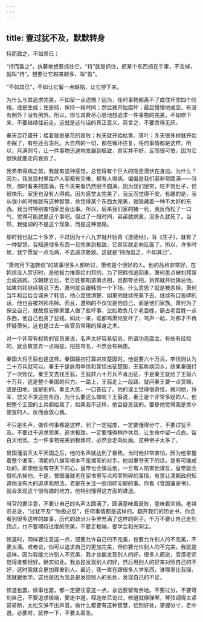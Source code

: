 ```yaml
---
---
---
```

title: 壹过犹不及，默默转身
---




持而盈之，不如其已；

“持而盈之”，执著地想要抓住它。“持”就是抓住，把某个东西抓在手里，不丢掉，就叫“持”。想要让它越来越多，叫“盈”。

“不如其已”，不如让它留一点缺陷，让它停下来。

为什么与其追求完美，不如留一点遗憾？因为，任何事物都离不了成住坏空四个阶段。成是生成；住是持，保持一段时间；然后就开始腐坏；最后慢慢地成空。有没有例外？没有例外。所以，你与其费尽心思地想追求一件事物的完美，不如停下来，不要继续往前走。这就是这句话的真正意义，简言之，不要贪得无厌。

春天百花盛开；接着就是夏花的衰败；秋天就开始枯黄、落叶；冬天很多树就开始冬眠了，有些还会冻死。大自然的一切，都在循环往复，任何事情都是这样。所以，月满则亏，让一件事物迅速地发展到极致，其实并不好，反而很可怕，因为它很快就要走向衰败了。

我弟弟得病之前，我就有这种感觉，总觉得有个巨大的隐患潜伏在身边。为什么？因为，我发现村里每户人家都有灾难，都有人得病，偏偏是我们家非常圆满——当然，那时看来的圆满，在今天来看仍然很不圆满，因为我们很穷，吃不饱肚子，但很快乐，家里也没有人得病。因为感觉太完美了，我反而觉得不安。有趣的是，我从很小的时候就有这种智慧，总觉得某个东西太完美，就隐藏着一种不太好的东西。我当时特别害怕家里会出事。所以，后来我们家的猪一死，我反而松了一口气，觉得可能就是这个事吧。但过了一段时间，弟弟就病重，没多久就死了。当然，我强调的不是这个现象，而是这种思路。

那时我也就二十多岁，不过因为十八九岁就开始背《道德经》，背《庄子》，就有了一种智慧。我知道很多东西一旦完美到极致，它其实就走向反面了。所以，许多时候，我宁愿留一点毛病，不去追求极致。这就是“持而盈之，不如其已”。

“萧何月下追韩信”的故事很多人都听过，萧何是个很好的人。他的品格非常好，在韩信没人赏识时，是他极力推荐给刘邦的。为了把韩信追回来，萧何差点被刘邦误会成逃跑。汉朝建立后，老百姓都知道萧丞相，谁都夸丞相，刘邦就开始猜忌他。如果刘邦继续猜忌下去，萧何就会跟韩信一个下场。什么意思？就是被杀掉。萧何当年和吕后合谋杀了韩信，他心里很清楚，如果他继续完美下去、继续有口皆碑的话，他也会被刘邦杀掉。而且，遭祸的不仅仅是他自己，而是他们家族。萧何为了保全自己，就故意安排家里人做了些坏事，比如欺负几个老百姓，霸占老百姓一点东西，他自己也贪了些钱。如此一来，谁都骂萧何变坏了，骂声一起，刘邦才不再怀疑萧何。这也是过去一些官员常用的保身之术。

对一个非常有权势的官员来说，名声太好容易招忌，所谓功高震主。有些有经验的，就会故意弄一点瑕疵，招些骂名，不然会有祸患。

秦国大将王翦也是这样。秦国最初打算进攻楚国时，他说要六十万兵，李信则认为二十万兵就可以。秦王于是启用李信和蒙恬出征楚国，王翦称病回乡。结果秦国打了一次败仗。秦王又去找王翦，王翦非六十万兵不肯出征，于是秦王就给了王翦六十万兵，这是整个秦国的兵力。一路上，王翦走上一段路，就问秦王要一点赏赐，或是田地，或是别的。秦王大笑，一口答应了。他的谋士觉得很奇怪，就问他，将军，您又不贪这些东西，为什么要这么做呢？王翦说，秦王是个非常多疑的人，他把整个王国的士兵都给我了，如果我不这样，他会疑忌我的。要是他觉得我是贪小便宜的人，反而会放心我。

不只是名声，做任何事都是这样，到了一定程度，一定要懂得分寸，不要过犹不及。不要过于追求完美、追求极致。一定要懂得稍作休息，让生命中留一点白。留白天地宽。当一件事物完美到极致时，必然会走向反面。这种例子太多了。

曾国藩消灭太平天国之后，他的名声就达到了极致。当时他非常害怕，因为他掌握着整个湘军，清朝的八旗军根本不是湘军的对手。他如果夺天下的话，是有可能成功的。即使他没有夺天下的心，皇帝也会猜忌他，一旦有人陷害他谋反，皇帝就会借机杀掉他。于是，曾国藩就老在家书里写点鸡零狗碎的事情，有意让清朝政府知道他没有大的追求和想法，老是在关注一些琐碎无聊的事。你看《曾国藩家书》，就会发现这个很有趣的地方。他特别懂得这方面的进退。

当官的要注意，不要让自己的名声太圆满了，圆满意味着衰败，意味着灾祸。老祖宗总说，“过犹不及”“物极必反”，任何事情都是这样的。翻开我们的历史书，你会看到很多这样的故事，历代的政治斗争里充满了这样的例子。千万不要让自己走到顶点，也不要期待过度的完美，不要走极端，要学会和光同尘。

修道时，同样要注意这一点，既要允许自己的不完美，也要允许别人的不完美，不要太满。或者说，你可以追求自己的更加完美，但你要允许别人的不完美。我就是这样。因为我能允许别人不完美，我才总能发现别人的好。很多人都说，雪漠老师觉得谁都很好。确实如此，我总是发现别人的好，然后用别人的好来对照自己的不好，这时我就会更加尊重别人。最近，我一直在跟很多人学东西，谁哪里比我强，我就跟他学。这也是因为我总是发现别人的长处，发现自己的不足。

修道也罢，做事也罢，都一定要注意这一点，永远要留有余地。不要过分，不要苛刻自己，不要追求极端，要走中道。释迦牟尼说过，修道就像弹琴，琴弦调得太紧容易断，太松又弹不出声音。做什么都要有这种智慧，恰到好处，掌握分寸，走中道。必要时，就停一下，不要太着急。
